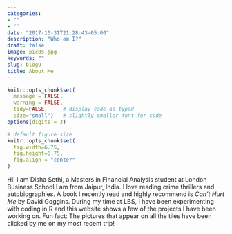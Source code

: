 ```yaml
---
categories:
- ""
- ""
date: "2017-10-31T21:28:43-05:00"
description: "Who am I?"
draft: false
image: pic05.jpg
keywords: ""
slug: blog9
title: About Me
---
```


```r
knitr::opts_chunk$set(
  message = FALSE, 
  warning = FALSE, 
  tidy=FALSE,     # display code as typed
  size="small")   # slightly smaller font for code
options(digits = 3)

# default figure size
knitr::opts_chunk$set(
  fig.width=6.75, 
  fig.height=6.75,
  fig.align = "center"
)
```

Hi! I am Disha Sethi, a Masters in Financial Analysis student at London Business School.I am from Jaipur, India. I love reading crime thrillers and autobiographies. A book I recently read and highly recommend is *Can't Hurt Me* by David Goggins. During my time at LBS, I have been experimenting with coding in R and this website shows a few of the projects I have been working on. Fun fact: The pictures that appear on all the tiles have been clicked by me on my most recent trip!
